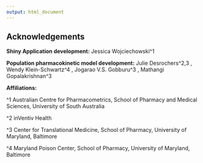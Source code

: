 ```yaml
---
output: html_document
---
```


## Acknowledgements

**Shiny Application development:** Jessica Wojciechowski^1

**Population pharmacokinetic model development:** Julie Desrochers^2,3 , Wendy Klein-Schwartz^4 , Jogarao V.S. Gobburu^3 , Mathangi Gopalakrishnan^3

**Affiliations:**

^1 Australian Centre for Pharmacometrics, School of Pharmacy and Medical Sciences, University of South Australia

^2 inVentiv Health

^3 Center for Translational Medicine, School of Pharmacy, University of Maryland, Baltimore

^4 Maryland Poison Center, School of Pharmacy, University of Maryland, Baltimore

